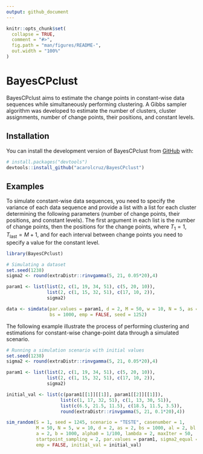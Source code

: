 ```yaml
---
output: github_document
---
```


<!-- README.md is generated from README.Rmd. Please edit that file -->

```r
knitr::opts_chunk$set(
  collapse = TRUE,
  comment = "#>",
  fig.path = "man/figures/README-",
  out.width = "100%"
)
```

# BayesCPclust

<!-- badges: start -->
<!-- badges: end -->

BayesCPclust aims to estimate the change points in constant-wise data sequences while simultaneously performing clustering. A Gibbs sampler algorithm was developed to estimate the number of clusters, cluster assignments, number of change points, their positions, and constant levels.

## Installation

You can install the development version of BayesCPclust from [GitHub](https://github.com/) with:
      
``` r
# install.packages("devtools")
devtools::install_github("acarolcruz/BayesCPclust")
```

## Examples

To simulate constant-wise data sequences, you need to specify the variance of each data sequence and provide a list with a list for each cluster determining the following parameters (number of change points, their positions, and constant levels). The first argument in each list is the number of change points, then the positions for the change points, where $T_1 = 1, T_\text{last} = M + 1$, and for each interval between change points you need to specify a value for the constant level. 

```r
library(BayesCPclust)

# Simulating a dataset
set.seed(1238)
sigma2 <- round(extraDistr::rinvgamma(5, 21, 0.05*20),4)

param1 <- list(list(2, c(1, 19, 34, 51), c(5, 20, 10)), 
               list(2, c(1, 15, 32, 51), c(17, 10, 2)),
               sigma2)

data <- simdata(par.values = param1, d = 2, M = 50, w = 10, N = 5, as = 2,
                bs = 1000, emp = FALSE, seed = 1252)

```

The following example illustrate the process of performing clustering and estimations for constant-wise change-point data through a simulated scenario.

```r
# Running a simulation scenario with initial values
set.seed(1238)
sigma2 <- round(extraDistr::rinvgamma(5, 21, 0.05*20),4)

param1 <- list(list(2, c(1, 19, 34, 51), c(5, 20, 10)),
               list(2, c(1, 15, 32, 51), c(17, 10, 2)),
               sigma2)

initial_val <- list(c(param1[[1]][[1]], param1[[2]][[1]]),
                    list(c(1, 17, 32, 51), c(1, 13, 30, 51)),
                    list(c(6.5, 21.5, 11.5), c(18.5, 11.5, 3.5)),
                    round(extraDistr::rinvgamma(5, 21, 0.1*20),4))

sim_random(S = 1, seed = 1245, scenario = "TESTE", casenumber = 1,
           M = 50, N = 5, w = 10, d = 2, as = 2, bs = 1000, al = 2, bl = 1000,
           a = 2, b = 1000, alpha0 = 1/100, lambda = 2, maxIter = 50,
           startpoint_sampling = 2, par.values = param1, sigma2_equal = FALSE,
           emp = FALSE, initial_val = initial_val)
```



